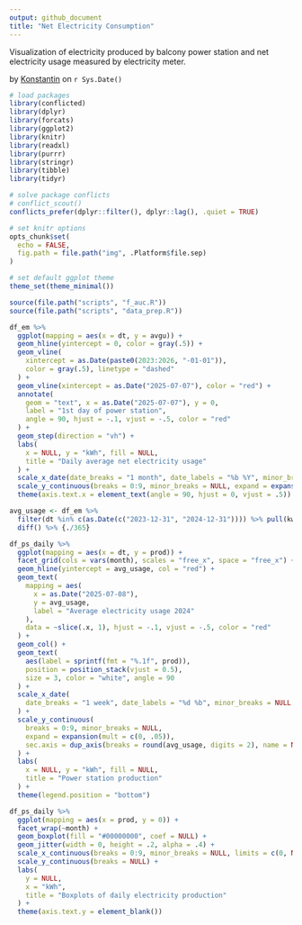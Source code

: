 ```yaml
---
output: github_document
title: "Net Electricity Consumption"
---
```


Visualization of electricity produced by balcony power station and net electricity usage measured by electricity meter.

<div>
by <a href="mailto:firstname.lastname@outlook.com">Konstantin</a> on `r Sys.Date()`
</div>

```r
# load packages
library(conflicted)
library(dplyr)
library(forcats)
library(ggplot2)
library(knitr)
library(readxl)
library(purrr)
library(stringr)
library(tibble)
library(tidyr)

# solve package conflicts
# conflict_scout()
conflicts_prefer(dplyr::filter(), dplyr::lag(), .quiet = TRUE)

# set knitr options
opts_chunk$set(
  echo = FALSE,
  fig.path = file.path("img", .Platform$file.sep)
)

# set default ggplot theme
theme_set(theme_minimal())
```

```r
source(file.path("scripts", "f_auc.R"))
source(file.path("scripts", "data_prep.R"))
```

<!-- Start of analysis -------------------------------------------------------->

```r
df_em %>% 
  ggplot(mapping = aes(x = dt, y = avgu)) +
  geom_hline(yintercept = 0, color = gray(.5)) + 
  geom_vline(
    xintercept = as.Date(paste0(2023:2026, "-01-01")),
    color = gray(.5), linetype = "dashed"
  ) + 
  geom_vline(xintercept = as.Date("2025-07-07"), color = "red") + 
  annotate(
    geom = "text", x = as.Date("2025-07-07"), y = 0,
    label = "1st day of power station",
    angle = 90, hjust = -.1, vjust = -.5, color = "red"
  ) + 
  geom_step(direction = "vh") + 
  labs(
    x = NULL, y = "kWh", fill = NULL,
    title = "Daily average net electricity usage"
  ) + 
  scale_x_date(date_breaks = "1 month", date_labels = "%b %Y", minor_breaks = NULL) + 
  scale_y_continuous(breaks = 0:9, minor_breaks = NULL, expand = expansion(mult = c(0, .05))) + 
  theme(axis.text.x = element_text(angle = 90, hjust = 0, vjust = .5))
```

```r
avg_usage <- df_em %>% 
  filter(dt %in% c(as.Date(c("2023-12-31", "2024-12-31")))) %>% pull(kwh) %>%
  diff() %>% {./365}

df_ps_daily %>% 
  ggplot(mapping = aes(x = dt, y = prod)) +
  facet_grid(cols = vars(month), scales = "free_x", space = "free_x") + 
  geom_hline(yintercept = avg_usage, col = "red") + 
  geom_text(
    mapping = aes(
      x = as.Date("2025-07-08"),
      y = avg_usage,
      label = "Average electricity usage 2024"
    ),
    data = ~slice(.x, 1), hjust = -.1, vjust = -.5, color = "red"
  ) +
  geom_col() + 
  geom_text(
    aes(label = sprintf(fmt = "%.1f", prod)),
    position = position_stack(vjust = 0.5),
    size = 3, color = "white", angle = 90
  ) +
  scale_x_date(
    date_breaks = "1 week", date_labels = "%d %b", minor_breaks = NULL
  ) +
  scale_y_continuous(
    breaks = 0:9, minor_breaks = NULL,
    expand = expansion(mult = c(0, .05)),
    sec.axis = dup_axis(breaks = round(avg_usage, digits = 2), name = NULL)
  ) + 
  labs(
    x = NULL, y = "kWh", fill = NULL,
    title = "Power station production"
  ) + 
  theme(legend.position = "bottom")
```

```r
df_ps_daily %>% 
  ggplot(mapping = aes(x = prod, y = 0)) + 
  facet_wrap(~month) + 
  geom_boxplot(fill = "#00000000", coef = NULL) + 
  geom_jitter(width = 0, height = .2, alpha = .4) + 
  scale_x_continuous(breaks = 0:9, minor_breaks = NULL, limits = c(0, NA)) + 
  scale_y_continuous(breaks = NULL) + 
  labs(
    y = NULL,
    x = "kWh",
    title = "Boxplots of daily electricity production"
  ) +
  theme(axis.text.y = element_blank())
  
```

<!-- ```{r prod-details} -->


<!-- df_ps_detail_auc <-  -->
<!--   df_ps_detail_sum %>%  -->
<!--   nest(data = -name) %>%  -->
<!--   mutate(auc = map_dbl(data, .f = ~auc(.x$tm, .x$value))) %>%  -->
<!--   select(-data) -->

<!-- df_ps_detail_sum %>% -->
<!--   left_join(y = df_ps_detail_auc, by = join_by(name)) %>%  -->
<!--   mutate(aux = paste0(name, ": ", sprintf(fmt = "%.2f kWh", auc/1000)) %>% fct_inorder()) %>%  -->
<!--   ggplot(mapping = aes(x = tm, y = value, group = aux, color = aux)) +  -->
<!--   geom_hline(yintercept = 0, color = gray(.5)) +  -->
<!--   geom_line() +  -->
<!--   scale_x_continuous(breaks = 0:24, minor_breaks = NULL) +  -->
<!--   scale_y_continuous(expand = expansion(mult = c(0, .05))) +  -->
<!--   labs( -->
<!--     x = "Hour", -->
<!--     y = "Watt", -->
<!--     color = NULL, -->
<!--     title = "Quartiles of power station production", -->
<!--   ) +  -->
<!--   theme_minimal() -->
<!-- ``` -->



<!-- End of analysis ---------------------------------------------------------->
